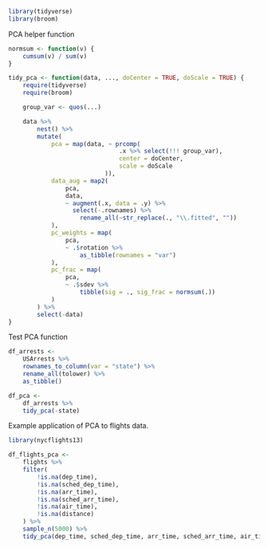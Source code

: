 ```r
library(tidyverse)
library(broom)
```

PCA helper function

```r
normsum <- function(v) {
    cumsum(v) / sum(v)
}

tidy_pca <- function(data, ..., doCenter = TRUE, doScale = TRUE) {
    require(tidyverse)
    require(broom)

    group_var <- quos(...)

    data %>%
        nest() %>%
        mutate(
            pca = map(data, ~ prcomp(
                               .x %>% select(!!! group_var),
                               center = doCenter,
                               scale = doScale
                           )),
            data_aug = map2(
                pca,
                data,
                ~ augment(.x, data = .y) %>%
                  select(-.rownames) %>%
                    rename_all(~str_replace(., "\\.fitted", ""))
            ),
            pc_weights = map(
                pca,
                ~ .$rotation %>%
                    as_tibble(rownames = "var")
            ),
            pc_frac = map(
                pca,
                ~ .$sdev %>%
                    tibble(sig = ., sig_frac = normsum(.))
            )
        ) %>%
        select(-data)
}
```

Test PCA function

```r
df_arrests <-
    USArrests %>%
    rownames_to_column(var = "state") %>%
    rename_all(tolower) %>%
    as_tibble()

df_pca <-
    df_arrests %>%
    tidy_pca(-state)
```

Example application of PCA to flights data.

```r
library(nycflights13)

df_flights_pca <-
    flights %>%
    filter(
        !is.na(dep_time),
        !is.na(sched_dep_time),
        !is.na(arr_time),
        !is.na(sched_arr_time),
        !is.na(air_time),
        !is.na(distance)
    ) %>%
    sample_n(5000) %>%
    tidy_pca(dep_time, sched_dep_time, arr_time, sched_arr_time, air_time, distance)
```
